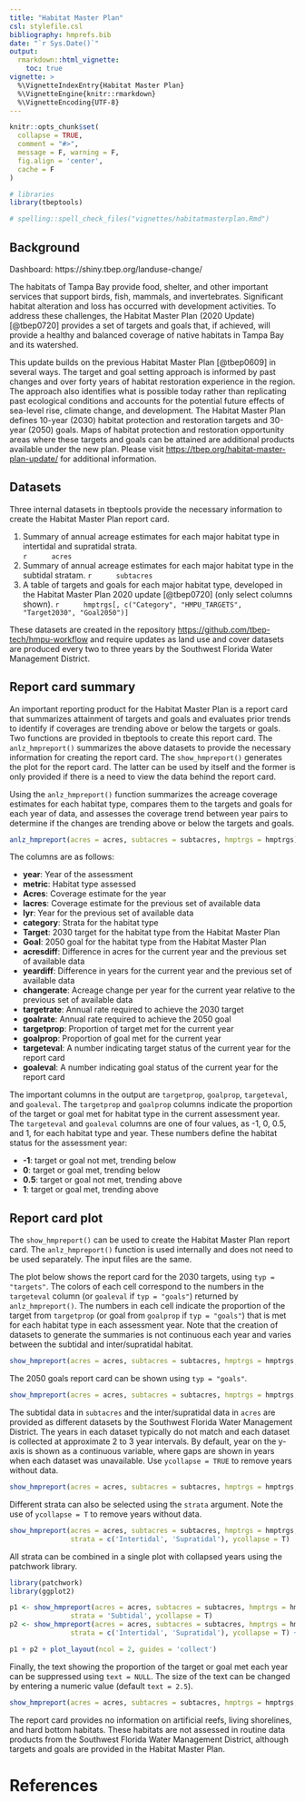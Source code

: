 ```yaml
---
title: "Habitat Master Plan"
csl: stylefile.csl
bibliography: hmprefs.bib
date: "`r Sys.Date()`"
output: 
  rmarkdown::html_vignette:
    toc: true
vignette: >
  %\VignetteIndexEntry{Habitat Master Plan}
  %\VignetteEngine{knitr::rmarkdown}
  %\VignetteEncoding{UTF-8}
---
```


```r
knitr::opts_chunk$set(
  collapse = TRUE,
  comment = "#>",
  message = F, warning = F, 
  fig.align = 'center', 
  cache = F
)

# libraries
library(tbeptools)

# spelling::spell_check_files("vignettes/habitatmasterplan.Rmd")
```

## Background

Dashboard: https://shiny.tbep.org/landuse-change/

The habitats of Tampa Bay provide food, shelter, and other important services that support birds, fish, mammals, and invertebrates. Significant habitat alteration and loss has occurred with development activities. To address these challenges, the Habitat Master Plan (2020 Update) [@tbep0720] provides a set of targets and goals that, if achieved, will provide a healthy and balanced coverage of native habitats in Tampa Bay and its watershed.  

This update builds on the previous Habitat Master Plan [@tbep0609] in several ways. The target and goal setting approach is informed by past changes and over forty years of habitat restoration experience in the region. The approach also identifies what is possible today rather than replicating past ecological conditions and accounts for the potential future effects of sea-level rise, climate change, and development. The Habitat Master Plan defines 10-year (2030) habitat protection and restoration targets and 30-year (2050) goals. Maps of habitat protection and restoration opportunity areas where these targets and goals can be attained are additional products available under the new plan.  Please visit <https://tbep.org/habitat-master-plan-update/> for additional information.  

## Datasets

Three internal datasets in tbeptools provide the necessary information to create the Habitat Master Plan report card.  

1. Summary of annual acreage estimates for each major habitat type in intertidal and supratidal strata.  
     ```r
     acres
     ```
1. Summary of annual acreage estimates for each major habitat type in the subtidal stratam.
     ```r
     subtacres
     ```
1. A table of targets and goals for each major habitat type, developed in the Habitat Master Plan 2020 update [@tbep0720] (only select columns shown).
     ```r
     hmptrgs[, c("Category", "HMPU_TARGETS", "Target2030", "Goal2050")]
     ```
     
These datasets are created in the repository <https://github.com/tbep-tech/hmpu-workflow> and require updates as land use and cover datasets are produced every two to three years by the Southwest Florida Water Management District.   

## Report card summary

An important reporting product for the Habitat Master Plan is a report card that summarizes attainment of targets and goals and evaluates prior trends to identify if coverages are trending above or below the targets or goals.  Two functions are provided in tbeptools to create this report card.  The `anlz_hmpreport()` summarizes the above datasets to provide the necessary information for creating the report card.  The `show_hmpreport()` generates the plot for the report card.  The latter can be used by itself and the former is only provided if there is a need to view the data behind the report card.  

Using the `anlz_hmpreport()` function summarizes the acreage coverage estimates for each habitat type, compares them to the targets and goals for each year of data, and assesses the coverage trend between year pairs to determine if the changes are trending above or below the targets and goals.  

```r
anlz_hmpreport(acres = acres, subtacres = subtacres, hmptrgs = hmptrgs)
```

The columns are as follows: 

- **year**: Year of the assessment
- **metric**: Habitat type assessed
- **Acres**: Coverage estimate for the year
- **lacres**: Coverage estimate for the previous set of available data
- **lyr**: Year for the previous set of available data
- **category**: Strata for the habitat type 
- **Target**: 2030 target for the habitat type from the Habitat Master Plan
- **Goal**: 2050 goal for the habitat type from the Habitat Master Plan
- **acresdiff**: Difference in acres for the current year and the previous set of available data
- **yeardiff**: Difference in years for the current year and the previous set of available data
- **changerate**: Acreage change per year for the current year relative to the previous set of available data
- **targetrate**: Annual rate required to achieve the 2030 target
- **goalrate**: Annual rate required to achieve the 2050 goal
- **targetprop**: Proportion of target met for the current year 
- **goalprop**: Proportion of goal met for the current year
- **targeteval**: A number indicating target status of the current year for the report card
- **goaleval**: A number indicating goal status of the current year for the report card

The important columns in the output are `targetprop`, `goalprop`, `targeteval`, and `goaleval`.  The `targetprop` and `goalprop` columns indicate the proportion of the target or goal met for habitat type in the current assessment year.  The `targeteval` and `goaleval` columns are one of four values, as -1, 0, 0.5, and 1, for each habitat type and year. These numbers define the habitat status for the assessment year:

- **-1**: target or goal not met, trending below
- **0**: target or goal met, trending below
- **0.5**: target or goal not met, trending above
- **1**: target or goal met, trending above

## Report card plot

The `show_hmpreport()` can be used to create the Habitat Master Plan report card.  The `anlz_hmpreport()` function is used internally and does not need to be used separately. The input files are the same.  

The plot below shows the report card for the 2030 targets, using `typ = "targets"`.  The colors of each cell correspond to the numbers in the `targeteval` column (or `goaleval` if `typ = "goals"`) returned by `anlz_hmpreport()`.  The numbers in each cell indicate the proportion of the target from `targetprop` (or goal from `goalprop` if `typ = "goals"`) that is met for each habitat type in each assessment year.  Note that the creation of datasets to generate the summaries is not continuous each year and varies between the subtidal and inter/supratidal habitat. 

```r
show_hmpreport(acres = acres, subtacres = subtacres, hmptrgs = hmptrgs, typ = 'targets')
```

The 2050 goals report card can be shown using `typ = "goals"`. 

```r
show_hmpreport(acres = acres, subtacres = subtacres, hmptrgs = hmptrgs, typ = 'goals')
```

The subtidal data in `subtacres` and the inter/supratidal data in `acres` are provided as different datasets by the Southwest Florida Water Management District.  The years in each dataset typically do not match and each dataset is collected at approximate 2 to 3 year intervals.  By default, year on the y-axis is shown as a continuous variable, where gaps are shown in years when each dataset was unavailable.  Use `ycollapse = TRUE` to remove years without data.

```r
show_hmpreport(acres = acres, subtacres = subtacres, hmptrgs = hmptrgs, typ = 'targets', ycollapse = T)
```

Different strata can also be selected using the `strata` argument.  Note the use of `ycollapse = T` to remove years without data.

```r
show_hmpreport(acres = acres, subtacres = subtacres, hmptrgs = hmptrgs, typ = 'targets', 
               strata = c('Intertidal', 'Supratidal'), ycollapse = T)
```

All strata can be combined in a single plot with collapsed years using the patchwork library. 
```r
library(patchwork)
library(ggplot2) 

p1 <- show_hmpreport(acres = acres, subtacres = subtacres, hmptrgs = hmptrgs, typ = 'targets', 
               strata = 'Subtidal', ycollapse = T)
p2 <- show_hmpreport(acres = acres, subtacres = subtacres, hmptrgs = hmptrgs, typ = 'targets', 
               strata = c('Intertidal', 'Supratidal'), ycollapse = T) + labs(title = NULL)

p1 + p2 + plot_layout(ncol = 2, guides = 'collect')
```

Finally, the text showing the proportion of the target or goal met each year can be suppressed using `text = NULL`.  The size of the text can be changed by entering a numeric value (default `text = 2.5`).  

```r
show_hmpreport(acres = acres, subtacres = subtacres, hmptrgs = hmptrgs, typ = 'targets', text = NULL)
```

The report card provides no information on artificial reefs, living shorelines, and hard bottom habitats.  These habitats are not assessed in routine data products from the Southwest Florida Water Management District, although targets and goals are provided in the Habitat Master Plan. 

# References
